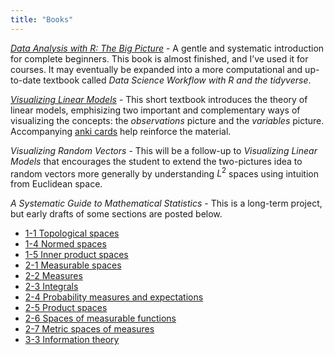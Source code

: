```yaml
---
title: "Books"
---
```



*[Data Analysis with R: The Big Picture](static/books/Data-Analysis-with-R.pdf)* - A gentle and systematic introduction for complete beginners. This book is almost finished, and I've used it for courses. It may eventually be expanded into a more computational and up-to-date textbook called *Data Science Workflow with R and the tidyverse*.


*[Visualizing Linear Models](static/books/Visualizing-Linear-Models.pdf)* - This short textbook introduces the theory of linear models, emphisizing two important and complementary ways of visualizing the concepts: the *observations* picture and the *variables* picture. Accompanying [anki cards](static/books/visualizing-linear-models.colpkg) help reinforce the material.


*Visualizing Random Vectors* - This will be a follow-up to *Visualizing Linear Models* that encourages the student to extend the two-pictures idea to random vectors more generally by understanding $L^2$ spaces using intuition from Euclidean space.


*A Systematic Guide to Mathematical Statistics* - This is a long-term project, but early drafts of some sections are posted below.

- [1-1 Topological spaces](static/books/1-1-topological-spaces.pdf)
- [1-4 Normed spaces](static/books/1-4-normed-spaces.pdf)
- [1-5 Inner product spaces](static/books/1-5-inner-product-spaces.pdf)
- [2-1 Measurable spaces](static/books/2-1-measurable-spaces.pdf)
- [2-2 Measures](static/books/2-2-measures.pdf)
- [2-3 Integrals](static/books/2-3-integrals.pdf)
- [2-4 Probability measures and expectations](static/books/2-4-probability-measures-and-expectations.pdf)
- [2-5 Product spaces](static/books/2-5-product-spaces.pdf)
- [2-6 Spaces of measurable functions](static/books/2-6-spaces-of-measurable-functions.pdf)
- [2-7 Metric spaces of measures](static/books/2-7-metric-spaces-of-measures.pdf)
- [3-3 Information theory](static/books/3-3-information-theory.pdf)